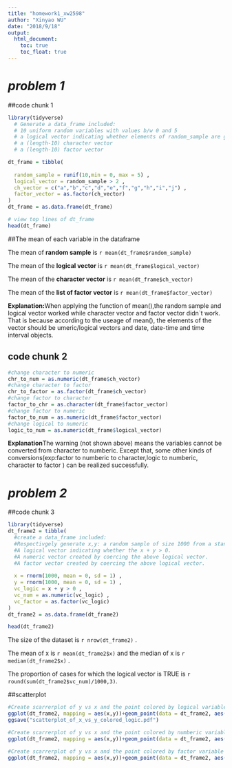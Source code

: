 ```yaml
---
title: "homework1_xw2598"
author: "Xinyao WU"
date: "2018/9/18"
output:
  html_document:
    toc: true
    toc_float: true
---
```

# *problem 1* 
##code chunk 1

```r
library(tidyverse)
  # Generate a data_frame included:
  # 10 uniform random variables with values b/w 0 and 5 
  # a logical vector indicating whether elements of random_sample are greater than 2 
  # a (length-10) character vector 
  # a (length-10) factor vector

dt_frame = tibble(
  
  random_sample = runif(10,min = 0, max = 5) ,
  logical_vector = random_sample > 2 ,
  ch_vector = c("a","b","c","d","e","f","g","h","i","j") ,
  factor_vector = as.factor(ch_vector) 
)
dt_frame = as.data.frame(dt_frame)

# view top lines of dt_frame
head(dt_frame)

```
##The mean of each variable in the dataframe

The mean of **random sample** is `r mean(dt_frame$random_sample)`

The mean of the **logical vector** is `r mean(dt_frame$logical_vector)`

The mean of the **character vector** is `r mean(dt_frame$ch_vector)`

The mean of the **list of factor vector** is `r mean(dt_frame$factor_vector)`

**Explanation:**When applying the function of mean(),the random sample and logical vector worked while character vector and factor vector didn`t work. That is because according to the useage of mean(), the elements of the vector should be umeric/logical vectors and date, date-time and time interval objects.

## code chunk 2 

```r
#change character to numeric
chr_to_num = as.numeric(dt_frame$ch_vector) 
#change character to factor
chr_to_factor = as.factor(dt_frame$ch_vector) 
#change factor to character
factor_to_chr = as.character(dt_frame$factor_vector) 
#change factor to numeric
factor_to_num = as.numeric(dt_frame$factor_vector) 
#change logical to numeric
logic_to_num = as.numeric(dt_frame$logical_vector) 

```
**Explanation**The warning (not shown above) means the variables cannot be converted from character to numberic. Except that, some other kinds of conversions(exp:factor to numberic to character,logic to numberic, character to factor ) can be realized successfully.


# *problem 2 *
##code chunk 3


```r
library(tidyverse)
dt_frame2 = tibble(
  #create a data_frame included:
  #Respectivgely generate x,y: a random sample of size 1000 from a standard Normal distribution.
  #A logical vector indicating whether the x + y > 0.
  #A numeric vector created by coercing the above logical vector.
  #A factor vector created by coercing the above logical vector.
  
  x = rnorm(1000, mean = 0, sd = 1) , 
  y = rnorm(1000, mean = 0, sd = 1) ,
  vc_logic = x + y > 0 ,
  vc_num = as.numeric(vc_logic) ,
  vc_factor = as.factor(vc_logic)
)
dt_frame2 = as.data.frame(dt_frame2)

head(dt_frame2)

```
The size of the dataset is `r nrow(dt_frame2)` .

The mean of x is `r mean(dt_frame2$x)` and the median of x is `r median(dt_frame2$x)` .

The proportion of cases for which the logical vector is TRUE is `r  round(sum(dt_frame2$vc_num)/1000,3)`.

##scatterplot

```r
#Create scarrerplot of y vs x and the point colored by logical variable
ggplot(dt_frame2, mapping = aes(x,y))+geom_point(data = dt_frame2, aes(x,y), col = ifelse(dt_frame2$vc_logic,"red","blue"), size =1 ) +labs(title = "scatterplot of y vs x ")
ggsave("scatterplot_of_x_vs_y_colored_logic.pdf")

#Create scarrerplot of y vs x and the point colored by numberic variable
ggplot(dt_frame2, mapping = aes(x,y))+geom_point(data = dt_frame2, aes(x,y), col = ifelse(dt_frame2$vc_num,"blue","green"), size =1 ) +labs(title = "scatterplot of y vs x ")

#Create scarrerplot of y vs x and the point colored by factor variable
ggplot(dt_frame2, mapping = aes(x,y))+geom_point(data = dt_frame2, aes(x,y), col = ifelse(dt_frame2$vc_factor == "TRUE","purple","violet"), size =1 ) +labs(title = "scatterplot of y vs x ")

```








